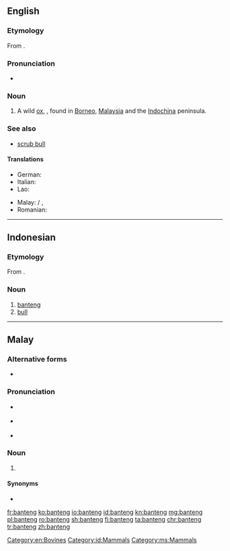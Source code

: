 ==English==
{{wikipedia}}

===Etymology===
From {{etyl|ms|en}} {{m|ms|banteng}}.

===Pronunciation===
* {{IPA|/ˈbantɛŋ/|lang=en}}

===Noun===
{{en-noun}}

# A wild [[ox]], {{taxlink|Bos javanicus|species|noshow=1}}, found in [[Borneo]], [[Malaysia]] and the [[Indochina]] peninsula.

===See also===
* [[scrub bull]]

====Translations====
{{trans-top|Bos javanicus}}
* German: {{t|de|Banteng}}
* Italian: {{t|it|banteng}}
* Lao: {{t|lo|ງົວແດງ|tr=ngua dëng|sc=Laoo}}
{{trans-mid}}
* Malay: {{t|ms|banting}} / {{t|ms|banteng}}, {{t|ms|tembadau}}
* Romanian: {{t+|ro|banteng|m}}
{{trans-bottom}}

[[Category:en:Bovines]]

----

==Indonesian==
{{wikipedia|lang=id}}

===Etymology===
From {{etyl|ms|id}} {{m|ms|banting}}.

===Noun===
{{id-noun}}

# [[#English|banteng]] {{taxlink|Bos javanicus|species|noshow=1}}
# [[bull]]

[[Category:id:Mammals]]

----

==Malay==

===Alternative forms===
* {{l|ms|banting}}

===Pronunciation===
* {{a|Johor-Selangor}} {{IPA|/banteŋ/|lang=ms}}
* {{a|Riau-Lingga}} {{IPA|/bantɪŋ/|lang=ms}}
* {{rhymes|anteŋ|teŋ|eŋ|lang=ms}}

===Noun===
{{head|ms|noun}}

# {{alternative form of|banting|lang=ms}}

====Synonyms====
* {{l|ms|tembadau}}

[[Category:ms:Mammals]]

[[fr:banteng]]
[[ko:banteng]]
[[io:banteng]]
[[id:banteng]]
[[kn:banteng]]
[[mg:banteng]]
[[pl:banteng]]
[[ro:banteng]]
[[sh:banteng]]
[[fi:banteng]]
[[ta:banteng]]
[[chr:banteng]]
[[tr:banteng]]
[[zh:banteng]]